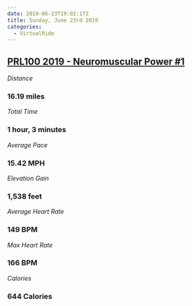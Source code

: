 ```yaml
---
date: 2019-06-23T19:02:17Z
title: Sunday, June 23rd 2019
categories:
  - VirtualRide
---
```

## [PRL100 2019 - Neuromuscular Power #1](https://www.strava.com/activities/2475232631)

_Distance_

### 16.19 miles

_Total Time_

### 1 hour, 3 minutes

_Average Pace_

### 15.42 MPH

_Elevation Gain_

### 1,538 feet

_Average Heart Rate_

### 149 BPM

_Max Heart Rate_

### 166 BPM

_Calories_

### 644 Calories